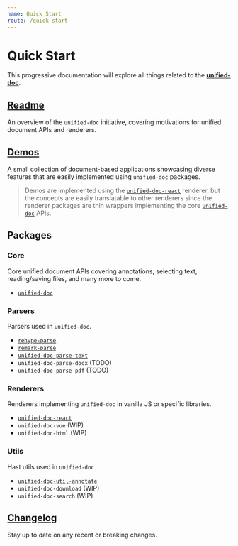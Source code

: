 ```yaml
---
name: Quick Start
route: /quick-start
---
```


# Quick Start

This progressive documentation will explore all things related to the [**unified-doc**][unified-doc].

## [Readme](./readme)

An overview of the `unified-doc` initiative, covering motivations for unified document APIs and renderers.

## [Demos](./demos/ebook)

A small collection of document-based applications showcasing diverse features that are easily implemented using `unified-doc` packages.

> Demos are implemented using the [`unified-doc-react`](./packages/unified-doc-react) renderer, but the concepts are easily translatable to other renderers since the renderer packages are thin wrappers implementing the core [`unified-doc`](./packages/unified-doc) APIs.

## Packages

### Core
Core unified document APIs covering annotations, selecting text, reading/saving files, and many more to come.
- [`unified-doc`](./packages/unified-doc)

### Parsers
Parsers used in `unified-doc`.
- [`rehype-parse`](https://github.com/rehypejs/rehype/tree/master/packages/rehype-parse)
- [`remark-parse`](https://github.com/remarkjs/remark/tree/master/packages/remark-parse)
- [`unified-doc-parse-text`](./packages/unified-doc-parse-text)
- `unified-doc-parse-docx` (TODO)
- `unified-doc-parse-pdf` (TODO)

### Renderers
Renderers implementing `unified-doc` in vanilla JS or specific libraries.
- [`unified-doc-react`](./packages/unified-doc-react)
- `unified-doc-vue` (WIP)
- `unified-doc-html` (WIP)

### Utils
Hast utils used in `unified-doc`
- [`unified-doc-util-annotate`](./packages/unified-doc-util-annotate)
- `unified-doc-download` (WIP)
- `unified-doc-search` (WIP)

## [Changelog](./changelog)
Stay up to date on any recent or breaking changes.

<!-- Links -->

[unified-doc]: https://github.com/chrisrzhou/unified-doc
